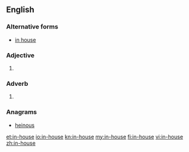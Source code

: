 ==English==

===Alternative forms===
*[[in house]]

===Adjective===
{{en-adj|pos=[[in]]-[[house]]|-}}

# {{alternative spelling of|[[in house]]}}

===Adverb===
{{en-adv|pos=[[in]]-[[house]]|-}}

# {{alternative spelling of|[[in house]]}}

===Anagrams===
* [[heinous#English|heinous]]

[[et:in-house]]
[[io:in-house]]
[[kn:in-house]]
[[my:in-house]]
[[fi:in-house]]
[[vi:in-house]]
[[zh:in-house]]
